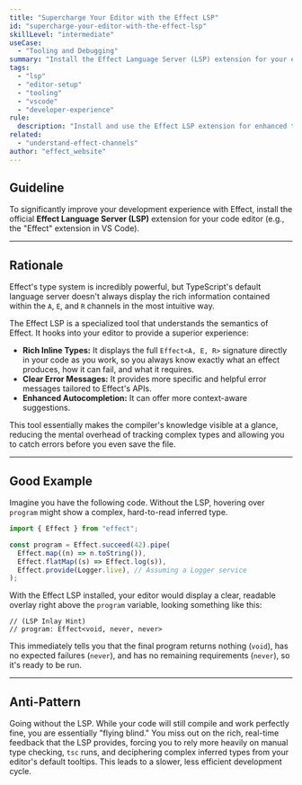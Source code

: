 ```yaml
---
title: "Supercharge Your Editor with the Effect LSP"
id: "supercharge-your-editor-with-the-effect-lsp"
skillLevel: "intermediate"
useCase:
  - "Tooling and Debugging"
summary: "Install the Effect Language Server (LSP) extension for your editor to get rich, inline type information and enhanced error checking for your Effect code."
tags:
  - "lsp"
  - "editor-setup"
  - "tooling"
  - "vscode"
  - "developer-experience"
rule:
  description: "Install and use the Effect LSP extension for enhanced type information and error checking in your editor."
related:
  - "understand-effect-channels"
author: "effect_website"
---
```


## Guideline

To significantly improve your development experience with Effect, install the official **Effect Language Server (LSP)** extension for your code editor (e.g., the "Effect" extension in VS Code).

---

## Rationale

Effect's type system is incredibly powerful, but TypeScript's default language server doesn't always display the rich information contained within the `A`, `E`, and `R` channels in the most intuitive way.

The Effect LSP is a specialized tool that understands the semantics of Effect. It hooks into your editor to provide a superior experience:
-   **Rich Inline Types:** It displays the full `Effect<A, E, R>` signature directly in your code as you work, so you always know exactly what an effect produces, how it can fail, and what it requires.
-   **Clear Error Messages:** It provides more specific and helpful error messages tailored to Effect's APIs.
-   **Enhanced Autocompletion:** It can offer more context-aware suggestions.

This tool essentially makes the compiler's knowledge visible at a glance, reducing the mental overhead of tracking complex types and allowing you to catch errors before you even save the file.

---

## Good Example

Imagine you have the following code. Without the LSP, hovering over `program` might show a complex, hard-to-read inferred type.

```typescript
import { Effect } from "effect";

const program = Effect.succeed(42).pipe(
  Effect.map((n) => n.toString()),
  Effect.flatMap((s) => Effect.log(s)),
  Effect.provide(Logger.live), // Assuming a Logger service
);
```

With the Effect LSP installed, your editor would display a clear, readable overlay right above the `program` variable, looking something like this:

```
// (LSP Inlay Hint)
// program: Effect<void, never, never>
```

This immediately tells you that the final program returns nothing (`void`), has no expected failures (`never`), and has no remaining requirements (`never`), so it's ready to be run.

---

## Anti-Pattern

Going without the LSP. While your code will still compile and work perfectly fine, you are essentially "flying blind." You miss out on the rich, real-time feedback that the LSP provides, forcing you to rely more heavily on manual type checking, `tsc` runs, and deciphering complex inferred types from your editor's default tooltips. This leads to a slower, less efficient development cycle.